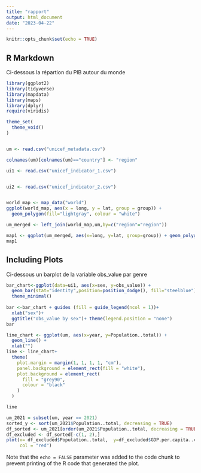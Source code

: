 ---
title: "rapport"
output: html_document
date: "2023-04-22"
---

```{r setup, include=FALSE}
knitr::opts_chunk$set(echo = TRUE)
```

## R Markdown

Ci-dessous la répartion du PIB autour du monde 

```{r maps}
library(ggplot2)
library(tidyverse)
library(mapdata)
library(maps)
library(dplyr)
require(viridis)

theme_set(
  theme_void()
)


um <- read.csv("unicef_metadata.csv")

colnames(um)[colnames(um)=="country"] <- "region"

ui1 <- read.csv("unicef_indicator_1.csv")


ui2 <- read.csv("unicef_indicator_2.csv")


world_map <- map_data("world")
ggplot(world_map, aes(x = long, y = lat, group = group)) +
  geom_polygon(fill="lightgray", colour = "white")

um_merged <- left_join(world_map,um,by=c("region"="region"))

map1 <- ggplot(um_merged, aes(x=long, y=lat, group=group)) + geom_polygon(aes(fill=GDP.per.capita..constant.2015.US..),color='black')
map1
```

## Including Plots

Ci-dessous un barplot de la variable obs_value par genre

```{r barplot}
bar_chart<-ggplot(data=ui1, aes(x=sex, y=obs_value)) +
  geom_bar(stat="identity",position=position_dodge(), fill="steelblue")+
  theme_minimal()
  
bar <-bar_chart + guides (fill = guide_legend(ncol = 1))+
  xlab("sex")+
  ggtitle("obs_value by sex")+ theme(legend.position = "none")
bar

```
```{r line}
line_chart <- ggplot(um, aes(x=year, y=Population..total)) +
  geom_line() + 
  xlab("")
line <- line_chart+ 
  theme(
    plot.margin = margin(1, 1, 1, 1, "cm"),
    panel.background = element_rect(fill = "white"),
    plot.background = element_rect(
      fill = "grey90",
      colour = "black"
    )
  )

line

```
```{r scatter}
um_2021 = subset(um, year == 2021)
sorted_y <- sort(um_2021$Population..total, decreasing = TRUE)
df_sorted <- um_2021[order(um_2021$Population..total, decreasing = TRUE), ]
df_excluded <- df_sorted[-c(1, 2),]
plot(x= df_excluded$Population..total,  y=df_excluded$GDP.per.capita..constant.2015.US.., xlab = "population", ylab = "gdp", main = "Scatter plot",
     col = "red")
```

Note that the `echo = FALSE` parameter was added to the code chunk to prevent printing of the R code that generated the plot.
